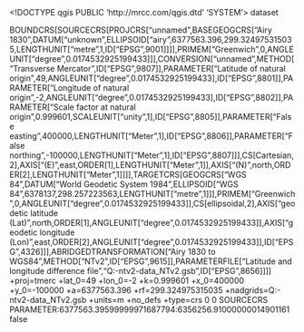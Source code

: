 <!DOCTYPE qgis PUBLIC 'http://mrcc.com/qgis.dtd' 'SYSTEM'>
<qgis version="3.28.0-Firenze">
  <identifier></identifier>
  <parentidentifier></parentidentifier>
  <language></language>
  <type>dataset</type>
  <title></title>
  <abstract></abstract>
  <links/>
  <fees></fees>
  <encoding></encoding>
  <crs>
    <spatialrefsys nativeFormat="Wkt">
      <wkt>BOUNDCRS[SOURCECRS[PROJCRS["unnamed",BASEGEOGCRS["Airy 1830",DATUM["unknown",ELLIPSOID["airy",6377563.396,299.324975315035,LENGTHUNIT["metre",1,ID["EPSG",9001]]]],PRIMEM["Greenwich",0,ANGLEUNIT["degree",0.0174532925199433]]],CONVERSION["unnamed",METHOD["Transverse Mercator",ID["EPSG",9807]],PARAMETER["Latitude of natural origin",49,ANGLEUNIT["degree",0.0174532925199433],ID["EPSG",8801]],PARAMETER["Longitude of natural origin",-2,ANGLEUNIT["degree",0.0174532925199433],ID["EPSG",8802]],PARAMETER["Scale factor at natural origin",0.999601,SCALEUNIT["unity",1],ID["EPSG",8805]],PARAMETER["False easting",400000,LENGTHUNIT["Meter",1],ID["EPSG",8806]],PARAMETER["False northing",-100000,LENGTHUNIT["Meter",1],ID["EPSG",8807]]],CS[Cartesian,2],AXIS["(E)",east,ORDER[1],LENGTHUNIT["Meter",1]],AXIS["(N)",north,ORDER[2],LENGTHUNIT["Meter",1]]]],TARGETCRS[GEOGCRS["WGS 84",DATUM["World Geodetic System 1984",ELLIPSOID["WGS 84",6378137,298.257223563,LENGTHUNIT["metre",1]]],PRIMEM["Greenwich",0,ANGLEUNIT["degree",0.0174532925199433]],CS[ellipsoidal,2],AXIS["geodetic latitude (Lat)",north,ORDER[1],ANGLEUNIT["degree",0.0174532925199433]],AXIS["geodetic longitude (Lon)",east,ORDER[2],ANGLEUNIT["degree",0.0174532925199433]],ID["EPSG",4326]]],ABRIDGEDTRANSFORMATION["Airy 1830 to WGS84",METHOD["NTv2",ID["EPSG",9615]],PARAMETERFILE["Latitude and longitude difference file","Q:\Temp\yw\ostn02-ntv2-data\OSTN02_NTv2.gsb",ID["EPSG",8656]]]]</wkt>
      <proj4>+proj=tmerc +lat_0=49 +lon_0=-2 +k=0.999601 +x_0=400000 +y_0=-100000 +a=6377563.396 +rf=299.324975315035 +nadgrids=Q:\Temp\yw\ostn02-ntv2-data\OSTN02_NTv2.gsb +units=m +no_defs +type=crs</proj4>
      <srsid>0</srsid>
      <srid>0</srid>
      <authid></authid>
      <description>SOURCECRS</description>
      <projectionacronym></projectionacronym>
      <ellipsoidacronym>PARAMETER:6377563.39599999971687794:6356256.91000000014901161</ellipsoidacronym>
      <geographicflag>false</geographicflag>
    </spatialrefsys>
  </crs>
  <extent/>
</qgis>
